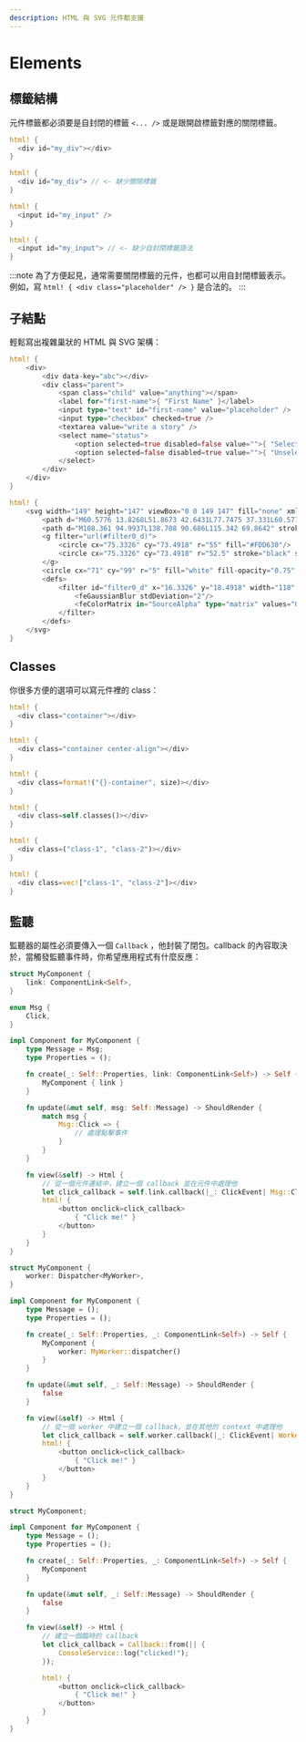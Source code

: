 ```yaml
---
description: HTML 與 SVG 元件都支援
---
```


# Elements

## 標籤結構

元件標籤都必須要是自封閉的標籤 `<... />` 或是跟開啟標籤對應的關閉標籤。

<!--DOCUSAURUS_CODE_TABS-->
<!--Open - Close-->

```rust
html! {
  <div id="my_div"></div>
}
```

<!--INVALID-->

```rust
html! {
  <div id="my_div"> // <- 缺少關閉標籤
}
```

<!--Self-Closing-->

```rust
html! {
  <input id="my_input" />
}
```

<!--INVALID-->

```rust
html! {
  <input id="my_input"> // <- 缺少自封閉標籤語法
}
```

<!--END_DOCUSAURUS_CODE_TABS-->

:::note
為了方便起見，通常需要關閉標籤的元件，也都可以用自封閉標籤表示。例如，寫 `html! { <div class="placeholder" /> }` 是合法的。
:::

## 子結點

輕鬆寫出複雜巢狀的 HTML 與 SVG 架構：

<!--DOCUSAURUS_CODE_TABS-->
<!--HTML-->

```rust
html! {
    <div>
        <div data-key="abc"></div>
        <div class="parent">
            <span class="child" value="anything"></span>
            <label for="first-name">{ "First Name" }</label>
            <input type="text" id="first-name" value="placeholder" />
            <input type="checkbox" checked=true />
            <textarea value="write a story" />
            <select name="status">
                <option selected=true disabled=false value="">{ "Selected" }</option>
                <option selected=false disabled=true value="">{ "Unselected" }</option>
            </select>
        </div>
    </div>
}
```

<!--SVG-->

```rust
html! {
    <svg width="149" height="147" viewBox="0 0 149 147" fill="none" xmlns="http://www.w3.org/2000/svg">
        <path d="M60.5776 13.8268L51.8673 42.6431L77.7475 37.331L60.5776 13.8268Z" fill="#DEB819"/>
        <path d="M108.361 94.9937L138.708 90.686L115.342 69.8642" stroke="black" stroke-width="4" stroke-linecap="round" stroke-linejoin="round"/>
        <g filter="url(#filter0_d)">
            <circle cx="75.3326" cy="73.4918" r="55" fill="#FDD630"/>
            <circle cx="75.3326" cy="73.4918" r="52.5" stroke="black" stroke-width="5"/>
        </g>
        <circle cx="71" cy="99" r="5" fill="white" fill-opacity="0.75" stroke="black" stroke-width="3"/>
        <defs>
            <filter id="filter0_d" x="16.3326" y="18.4918" width="118" height="118" filterUnits="userSpaceOnUse" color-interpolation-filters="sRGB">
                <feGaussianBlur stdDeviation="2"/>
                <feColorMatrix in="SourceAlpha" type="matrix" values="0 0 0 0 0 0 0 0 0 0 0 0 0 0 0 0 0 0 127 0"/>
            </filter>
        </defs>
    </svg>
}
```

<!--END_DOCUSAURUS_CODE_TABS-->

## Classes

你很多方便的選項可以寫元件裡的 class：

<!--DOCUSAURUS_CODE_TABS-->
<!--Literal-->

```rust
html! {
  <div class="container"></div>
}
```

<!--Multiple-->

```rust
html! {
  <div class="container center-align"></div>
}
```

<!--Interpolated-->

```rust
html! {
  <div class=format!("{}-container", size)></div>
}
```

<!--Expression-->

```rust
html! {
  <div class=self.classes()></div>
}
```

<!--Tuple-->

```rust
html! {
  <div class=("class-1", "class-2")></div>
}
```

<!--Vector-->

```rust
html! {
  <div class=vec!["class-1", "class-2"]></div>
}
```

<!--END_DOCUSAURUS_CODE_TABS-->

## 監聽

監聽器的屬性必須要傳入一個 `Callback` ，他封裝了閉包。callback 的內容取決於，當觸發監聽事件時，你希望應用程式有什麼反應：

<!--DOCUSAURUS_CODE_TABS-->
<!--Component Handler-->

```rust
struct MyComponent {
    link: ComponentLink<Self>,
}

enum Msg {
    Click,
}

impl Component for MyComponent {
    type Message = Msg;
    type Properties = ();

    fn create(_: Self::Properties, link: ComponentLink<Self>) -> Self {
        MyComponent { link }
    }

    fn update(&mut self, msg: Self::Message) -> ShouldRender {
        match msg {
            Msg::Click => {
                // 處理點擊事件
            }
        }
    }

    fn view(&self) -> Html {
        // 從一個元件連結中，建立一個 callback 並在元件中處理他
        let click_callback = self.link.callback(|_: ClickEvent| Msg::Click);
        html! {
            <button onclick=click_callback>
                { "Click me!" }
            </button>
        }
    }
}
```

<!--Agent Handler-->

```rust
struct MyComponent {
    worker: Dispatcher<MyWorker>,
}

impl Component for MyComponent {
    type Message = ();
    type Properties = ();

    fn create(_: Self::Properties, _: ComponentLink<Self>) -> Self {
        MyComponent {
            worker: MyWorker::dispatcher()
        }
    }

    fn update(&mut self, _: Self::Message) -> ShouldRender {
        false
    }

    fn view(&self) -> Html {
        // 從一個 worker 中建立一個 callback，並在其他的 context 中處理他
        let click_callback = self.worker.callback(|_: ClickEvent| WorkerMsg::Process);
        html! {
            <button onclick=click_callback>
                { "Click me!" }
            </button>
        }
    }
}
```

<!--Other Cases-->

```rust
struct MyComponent;

impl Component for MyComponent {
    type Message = ();
    type Properties = ();

    fn create(_: Self::Properties, _: ComponentLink<Self>) -> Self {
        MyComponent
    }

    fn update(&mut self, _: Self::Message) -> ShouldRender {
        false
    }

    fn view(&self) -> Html {
        // 建立一個臨時的 callback
        let click_callback = Callback::from(|| {
            ConsoleService::log("clicked!");
        });

        html! {
            <button onclick=click_callback>
                { "Click me!" }
            </button>
        }
    }
}
```

<!--END_DOCUSAURUS_CODE_TABS-->
